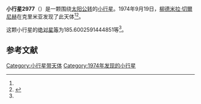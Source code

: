 {{Infobox planet
| bgcolour = #FFFFC0
| name = 2977 Chivilikhin
| symbol = 
| image = 
| caption = 
| discovery = yes
| discovery_ref = 
| discoverer = [[柳德米拉·切爾尼赫|柳德米拉·切爾尼赫]]
| discovery_site = [[克里米亚|克里米亚]] 
| discovered = 1974年9月19日
| designations = yes
| mp_name = 
| named_after = 
| alt_names = 1974 SP/ 1977 EG2
| mp_category = [[主带小行星|主带小行星]]
| orbit_ref = <ref name="a">[http://ssd.jpl.nasa.gov/sbdb.cgi?sstr=2977 2977 Chivilikhin] {{Wayback|url=http://ssd.jpl.nasa.gov/sbdb.cgi?sstr=2977 |date=20210723152846 }}，小行星數據庫瀏覽器（JPL Small-Body Database Browser）－[[美国国家航空航天局|美国国家航空航天局]]喷气推进实验室</ref>
| epoch = 2456400.5 (2013年4月18日更新)
| aphelion = {{convert|3.260366298936968|AU|km|3|abbr=on|lk=out}}
| perihelion = {{convert|2.308127182751013|AU|km|3|abbr=on}}
| semimajor = {{convert|2.784246740843991|AU|km|3|abbr=on}}
| eccentricity = 0.1710048
| period = 1696.91468 [[日|日]]<br />4.65[[儒略年|儒略年]]
| avg_speed = 
| inclination = 9.586862117092341
| asc_node = 170.5307410917267
| mean_anomaly = 
| arg_peri = 185.6002591444851
| satellites = 
| physical_characteristics = yes
| dimensions = 
| mass = 
| density = 
| surface_grav = 
| escape_velocity = 
| sidereal_day = 
| axial_tilt = 
| pole_ecliptic_lat = 
| pole_ecliptic_lon = 
| albedo = 
| temperatures= 
| temp_name1 = 
| mean_temp_1 = 
| max_temp_1 = 
| temp_name2 = 
| max_temp_2 = 
| spectral_type = 
| abs_magnitude = 185.6002591444851
}}

'''小行星2977'''（{{lang-en|2977 Chivilikhin}}）是一颗围绕[[太阳|太阳]][[公转|公转]]的[[小行星|小行星]]。1974年9月19日，[[柳德米拉·切爾尼赫|柳德米拉·切爾尼赫]]在克里米亚发现了此天体<ref name="a" /><ref>{{cite news|title=小行星列表|url=http://cfa-www.harvard.edu/iau/lists/NumberedMPs.txt|accessdate=2013-07-08|newspaper=哈佛大学|archive-date=2008-05-17|archive-url=https://web.archive.org/web/20080517010638/http://cfa-www.harvard.edu/iau/lists/NumberedMPs.txt|dead-url=no}}</ref>。

这颗小行星的[[绝对星等|绝对星等]]为185.6002591444851等<ref name="a" />。

==参考文献==
{{reflist}}
{{Minor Planet Number|[[小行星2976|小行星2976]]|[[小行星2978|小行星2978]]}}

{{小天体}}

[[Category:小行星带天体|Category:小行星带天体]]
[[Category:1974年发现的小行星|Category:1974年发现的小行星]]

{{asteroid-stub}}